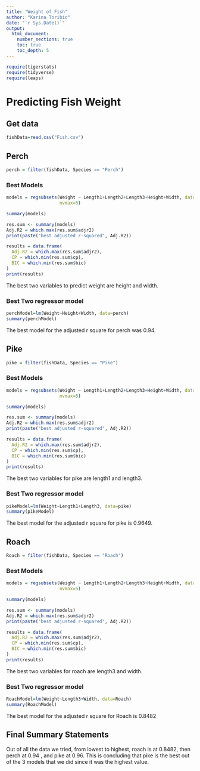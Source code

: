 ```yaml
---
title: "Weight of Fish"
author: "Karina Toribio"
date: "`r Sys.Date()`"  
output: 
  html_document:
    number_sections: true
    toc: true
    toc_depth: 5
---
```


```r
require(tigerstats)
require(tidyverse)
require(leaps)
```

# Predicting Fish Weight
## Get data
```r
fishData=read.csv("Fish.csv")
```


## Perch
```r
perch = filter(fishData, Species == "Perch")
```

### Best Models
```r
models = regsubsets(Weight ~ Length1+Length2+Length3+Height+Width, data=perch,
                    nvmax=5)

summary(models)

res.sum <- summary(models)
Adj.R2 = which.max(res.sum$adjr2)
print(paste("best adjusted r-squared", Adj.R2))

results = data.frame(
  Adj.R2 = which.max(res.sum$adjr2),
  CP = which.min(res.sum$cp),
  BIC = which.min(res.sum$bic)
)
print(results)

```

The best two variables to predict weight are height and width. 

### Best Two regressor model

```r
perchModel=lm(Weight~Height+Width, data=perch)
summary(perchModel)
```

The best model for the adjusted r square for perch was 0.94. 

## Pike
```r
pike = filter(fishData, Species == "Pike")
```

### Best Models

```r
models = regsubsets(Weight ~ Length1+Length2+Length3+Height+Width, data=pike,
                    nvmax=5)

summary(models)

res.sum <- summary(models)
Adj.R2 = which.max(res.sum$adjr2)
print(paste("best adjusted r-squared", Adj.R2))

results = data.frame(
  Adj.R2 = which.max(res.sum$adjr2),
  CP = which.min(res.sum$cp),
  BIC = which.min(res.sum$bic)
)
print(results)

```

The best two variables for pike are length1 and length3.

### Best Two regressor model

```r
pikeModel=lm(Weight~Length1+Length3, data=pike)
summary(pikeModel)
```

The best model for the adjusted r square for pike is 0.9649.

## Roach

```r
Roach = filter(fishData, Species == "Roach")
```

### Best Models

```r
models = regsubsets(Weight ~ Length1+Length2+Length3+Height+Width, data=Roach,
                    nvmax=5)

summary(models)

res.sum <- summary(models)
Adj.R2 = which.max(res.sum$adjr2)
print(paste("best adjusted r-squared", Adj.R2))

results = data.frame(
  Adj.R2 = which.max(res.sum$adjr2),
  CP = which.min(res.sum$cp),
  BIC = which.min(res.sum$bic)
)
print(results)

```
The best two variables for roach are length3 and width.

### Best Two regressor model

```r
RoachModel=lm(Weight~Length3+Width, data=Roach)
summary(RoachModel)
```
The best model for the adjusted r square for Roach is 0.8482

## Final Summary Statements
Out of all the data we tried, from lowest to highest, roach is at 0.8482, then perch at 0.94 , and pike at 0.96. This is concluding that pike is the best out of the 3 models that we did since it was the highest value. 
